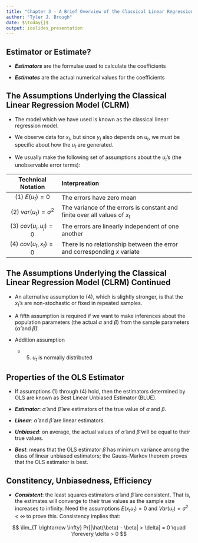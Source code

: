 ```yaml
---
title: "Chapter 3 - A Brief Overview of the Classical Linear Regression Model."
author: "Tyler J. Brough"
date: $\today{}$
output: ioslides_presentation
---
```


## Estimator or Estimate?

- ___Estimators___ are the formulae used to calculate the coefficients

- ___Estimates___ are the actual numerical values for the coefficients


## The Assumptions Underlying the Classical Linear Regression Model (CLRM)

- The model which we have used is known as the classical linear regression model.

- We observe data for $x_{t}$, but since $y_{t}$ also depends on $u_{t}$, we must be specific about how the $u_{t}$ are
  generated.

- We usually make the following set of assumptions about the $u_{t}$'s (the unobservable error terms):

| Technical Notation            | Interpreation                                                                |
|:-----------------------------:|:-----------------------------------------------------------------------------|
| (1) $E(u_{t}) = 0$            | The errors have zero mean                                                    |
| (2) $var(u_{t}) = \sigma^{2}$ | The variance of the errors is constant and finite over all values of $x_{t}$ |
| (3) $cov(u_{i}, u_{j}) = 0$   | The errors are linearly independent of one another                           |
| (4) $cov(u_{t}, x_{t}) = 0$   | There is no relationship between the error and corresponding $x$ variate     |


## The Assumptions Underlying the Classical Linear Regression Model (CLRM) Continued

- An alternative assumption to (4), which is slightly stronger, is that the $x_{t}$'s are non-stochastic or fixed in
  repeated samples.

- A fifth assumption is required if we want to make inferences about the population parameters (the actual $\alpha$ and
  $\beta$) from the sample parameters ($\hat{\alpha}$ and $\hat{\beta}$).

- Addition assumption
	+ (5) $u_{t}$ is normally distributed

## Properties of the OLS Estimator

- If assumptions (1) through (4) hold, then the estimators determined by OLS are known as Best Linear Unbiased Estimator
  (BLUE).

- ___Estimator___: $\hat{\alpha}$ and $\hat{\beta}$ are estimators of the true value of $\alpha$ and $\beta$.

- ___Linear___: $\hat{\alpha}$ and $\hat{\beta}$ are linear estimators.

- ___Unbiased___: on average, the actual values of $\hat{\alpha}$ and $\hat{\beta}$ will be equal to their true values.

- ___Best___: means that the OLS estimator $\hat{\beta}$ has minimum variance among the class of linear unbiased
  estimators; the Gauss-Markov theorem proves that the OLS estimator is best.


## Constitency, Unbiasedness, Efficiency

- ___Consistent___: the least squares estimators $\hat{\alpha}$ and $\hat{\beta}$ are consistent. That is, the estimates
  will converge to their true values as the sample size increases to infinity. Need the assumptions $E(x_{t} u_{t}) = 0$
  and $Var(u_{t}) = \sigma^{2} < \infty$ to prove this. Consistency implies that:

$$
\lim_{T \rightarrow \infty} Pr[|\hat{\beta} - \beta| > \delta] = 0 \quad \forevery \delta > 0
$$










